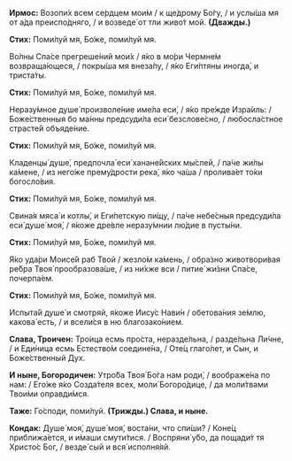 **Ирмос:** Возопи́х всем се́рдцем мои́м / к ще́дрому Бо́гу, / и услы́ша мя от а́да преиспо́дняго, / и возведе́ от тли живо́т мой. **(Дважды.)**

**Стих:** Поми́луй мя, Бо́же, поми́луй мя.

Во́лны Спа́се прегреше́ний мои́х / я́ко в мо́ри Чермне́м возвраща́ющеся, / покры́ша мя внеза́пу, / я́ко Еги́птяны иногда́, и триста́ты.

**Стих:** Поми́луй мя, Бо́же, поми́луй мя.

Неразу́мное душе́ произволе́ние име́ла еси́, / я́ко пре́жде Изра́иль: / Боже́ственныя бо ма́нны предсуди́ла еси́ безслове́сно, / любосла́стное страсте́й объяде́ние.

**Стих:** Поми́луй мя, Бо́же, поми́луй мя.

Кладенцы́ душе́, предпочла́ еси́ ханане́йских мы́слей, / па́че жи́лы ка́мене, / из него́же прему́дрости река́, я́ко ча́ша / пролива́ет то́ки богосло́вия.

**Стих:** Поми́луй мя, Бо́же, поми́луй мя.

Свина́я мяса́ и котлы́, и Еги́петскую пи́щу, / па́че небе́сныя предсуди́ла еси́ душе́ моя́, / я́коже дре́вле неразу́мнии лю́дие в пусты́ни.

**Стих:** Поми́луй мя, Бо́же, поми́луй мя.

Я́ко уда́ри Моисе́й раб Твой / жезло́м ка́мень, / обра́зно животвори́вая ре́бра Твоя́ прообразова́ше, / из ни́хже вси / питие́ жи́зни Спа́се, почерпа́ем.

**Стих:** Поми́луй мя, Бо́же, поми́луй мя.

Испыта́й душе́ и смотряй, я́коже Иису́с Нави́н / обетова́ния зе́млю, какова́ есть, / и всели́ся в ню благозако́нием.

**Слава, Троичен:** Тро́ица есмь про́ста, неразде́льна, / разде́льна Ли́чне, / и Еди́ница есмь Естество́м соедине́на, / Оте́ц глаго́лет, и Сын, и Боже́ственный Дух.

**И ныне, Богородичен:** Утро́ба Твоя́ Бо́га нам роди́, / воображе́на по нам: / Его́же я́ко Созда́теля всех, моли́ Богоро́дице, / да моли́твами Твои́ми оправди́мся.

**Таже:** Го́споди, поми́луй. **(Трижды.) Слава, и ныне.**

**Кондак:** Душе́ моя́, душе́ моя́, воста́ни, что спи́ши? / Коне́ц приближа́ется, и и́маши смути́тися. / Воспряни́ у́бо, да пощади́т тя Христо́с Бог, / везде́ сый и вся́ исполня́яй.
